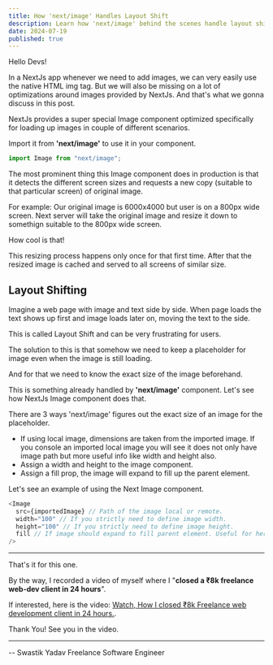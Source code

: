 ```yaml
---
title: How 'next/image' Handles Layout Shift
description: Learn how 'next/image' behind the scenes handle layout shifts and other image optimizations.
date: 2024-07-19
published: true
---
```


Hello Devs!

In a NextJs app whenever we need to add images, we can very easily use the native HTML img tag. But we will also be missing on a lot of
optimizations around images provided by NextJs. And that's what we gonna discuss in this post.

NextJs provides a super special Image component optimized specifically for loading up images in couple of different scenarios.

Import it from **'next/image'** to use it in your component.

```js
import Image from "next/image";
```

The most prominent thing this Image component does in production is that it detects the different screen sizes and requests a new copy (suitable to that particular screen) of original image.

For example: Our original image is 6000x4000 but user is on a 800px wide screen. Next server will take the original image and resize it down to somethign suitable to the 800px wide screen.

How cool is that!

This resizing process happens only once for that first time. After that the resized image is cached and served to all screens of similar size.

## Layout Shifting

Imagine a web page with image and text side by side. When page loads the text shows up first and image loads later on, moving the text to the side.

This is called Layout Shift and can be very frustrating for users.

The solution to this is that somehow we need to keep a placeholder for image even when the image is still loading.

And for that we need to know the exact size of the image beforehand.

This is something already handled by **'next/image'** component. Let's see how NextJs Image component does that.

There are 3 ways 'next/image' figures out the exact size of an image for the placeholder.

- If using local image, dimensions are taken from the imported image. If you console an imported local image you will see it does not only have image path but more useful info like width and height also.
- Assign a width and height to the image component.
- Assign a fill prop, the image will expand to fill up the parent element.

Let's see an example of using the Next Image component.

```js
<Image
  src={importedImage} // Path of the image local or remote.
  width="100" // If you strictly need to define image width.
  height="100" // If you strictly need to define image height.
  fill // If image should expand to fill parent element. Useful for hero background images.
/>
```

---

That's it for this one.

By the way, I recorded a video of myself where I "**closed a ₹8k freelance web-dev client in 24 hours**".

If interested, here is the video: [Watch, How I closed ₹8k Freelance web development client in 24 hours.](https://swastikyadav.com/freelance-optin).

Thank You!
See you in the video.

---

-- Swastik Yadav
Freelance Software Engineer
